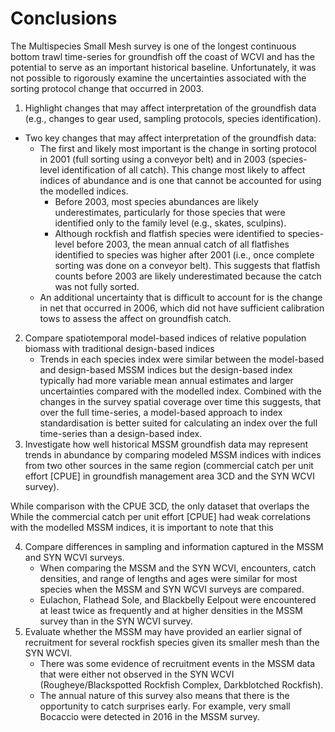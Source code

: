 # Conclusions

The Multispecies Small Mesh survey is one of the longest continuous bottom trawl time-series for groundfish off the coast of WCVI and has the potential to serve as an important historical baseline. 
Unfortunately, it was not possible to rigorously examine the uncertainties associated with the sorting protocol change that occurred in 2003. 

1. Highlight changes that may affect interpretation of the groundfish data (e.g., changes to gear used, sampling protocols, species identification).
  * Two key changes that may affect interpretation of the groundfish data:
    * The first and likely most important is the change in sorting protocol in 2001 (full sorting using a conveyor belt) and in 2003 (species-level identification of all catch). 
    This change  most likely to affect indices of abundance and is one that cannot be accounted for using the modelled indices. 
        - Before 2003, most species abundances are likely underestimates, particularly for those species that were identified only to the family level (e.g., skates, sculpins).
        - Although rockfish and flatfish species were identified to species-level before 2003, the mean annual catch of all flatfishes identified to species was higher after 2001 (i.e., once complete sorting was done on a conveyor belt). This suggests that flatfish counts before 2003 are likely underestimated because the catch was not fully sorted.
    * An additional uncertainty that is difficult to account for is the change in net that occurred in 2006, which did not have sufficient calibration tows to assess the affect on groundfish catch. 

2. Compare spatiotemporal model-based indices of relative population biomass with traditional design-based indices
    * Trends in each species index were similar between the model-based and design-based MSSM indices but the design-based index typically had more variable mean annual estimates and larger uncertainties compared with the modelled index.
    Combined with the changes in the survey spatial coverage over time this suggests, that over the full time-series, a model-based approach to index standardisation is better suited for calculating an index over the full time-series than a design-based index.  

3. Investigate how well historical MSSM groundfish data may represent trends in abundance by comparing modeled MSSM indices with indices from two other sources in the same region (commercial catch per unit effort [CPUE] in groundfish management area 3CD and the SYN WCVI survey).  

While comparison with the CPUE 3CD, the only dataset that overlaps the 
While the commercial catch per unit effort [CPUE] had weak correlations with the modelled MSSM indices, it is important to note that this 


4. Compare differences in sampling and information captured in the MSSM and SYN WCVI surveys.
    * When comparing the MSSM and the SYN WCVI, encounters, catch densities, and range of lengths and ages were similar for most species when the  MSSM and SYN WCVI surveys are compared. 
    * Eulachon, Flathead Sole, and Blackbelly Eelpout were encountered at least twice as frequently and at higher densities in the MSSM survey than in the SYN WCVI survey.

5. Evaluate whether the MSSM may have provided an earlier signal of recruitment for several rockfish species given its smaller mesh than the SYN WCVI.
    * There was some evidence of recruitment events in the MSSM data that were either not observed in the SYN WCVI (Rougheye/Blackspotted Rockfish Complex, Darkblotched Rockfish).
    * The annual nature of this survey also means that there is the opportunity to catch surprises early.
    For example, very small Bocaccio were detected in 2016 in the MSSM survey.

